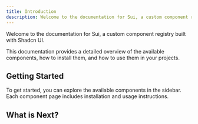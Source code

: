 ```yaml
---
title: Introduction
description: Welcome to the documentation for Sui, a custom component registry.
---
```


Welcome to the documentation for Sui, a custom component registry built with Shadcn UI.

This documentation provides a detailed overview of the available components, how to install them, and how to use them in your projects.

## Getting Started

To get started, you can explore the available components in the sidebar. Each component page includes installation and usage instructions.

## What is Next?

<Cards>
  <Card title="Browse Components" href="/docs/components" />
  <Card title="Learn about Shadcn UI" href="https://ui.shadcn.com/" />
</Cards>
